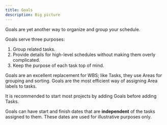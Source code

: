 ```yaml
---
title: Goals
description: Big picture
---
```

Goals are yet another way to organize and group your schedule.


Goals serve three purposes:
1. Group related tasks.
2. Provide details for high-level schedules without making them overly complicated.
3. Keep the purpose of each task top of mind.

Goals are an excellent replacement for WBS; like Tasks, they use Areas for grouping and sorting. Goals are the most efficient way of assigning Area labels to tasks.

It is recommended to start most projects by adding Goals before adding Tasks. 

Goals can have start and finish dates that are **independent** of the tasks assigned to them. These dates are used for illustrative purposes only.
